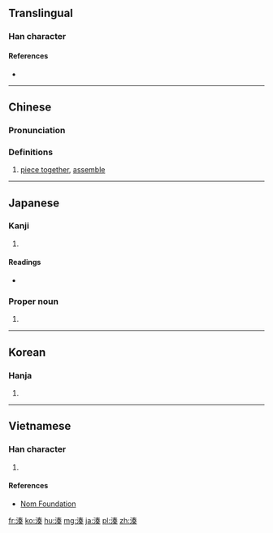 {{also|凑}}
==Translingual==

===Han character===
{{Han char|rn=85|rad=水|as=09|sn=12|four=35134|canj=EQKK|ids=⿰氵奏}}

====References====
* {{Han ref|kx=0636.220|dkj=17822|dj=1043.200|hdz=31666.090|uh=6E4A|ud=28234|bh=B4EA|bd=46314}}

----

==Chinese==
{{zh-forms|s=凑}}

===Pronunciation===
{{zh-pron
|m=còu
|c=cau3
|mc=y
|oc=y
|ma=Zh-còu.ogg
|cat=v
}}

===Definitions===
# [[piece together]], [[assemble]]

----

==Japanese==

===Kanji===
{{ja-kanji|grade=|rs=水09}}

# {{defn|lang=ja|sort=水09}}

====Readings====
* {{ja-readings|on=[[そう]] (sō)|kun=[[みなと]] (minato), [[あつまる]] (atsumaru)}}

===Proper noun===
{{ja-pos|k|proper|hira=みなと|rom=Minato}}

# {{surname|lang=ja|sort=みなと}}

----

==Korean==

===Hanja===
{{ko-hanja|hangeul=주|eumhun=|rv=ju|mr=chu|y=cwu}}

# {{defn|lang=ko|sort=水09}}

----

==Vietnamese==

===Han character===
{{vi-readings|rs=水09|hanviet=tấu}}

# {{defn|lang=vi|sort=水09}}

====References====
* [http://nomfoundation.org/common/nom_details.php?codepoint=6e4a Nom Foundation]

[[fr:湊]]
[[ko:湊]]
[[hu:湊]]
[[mg:湊]]
[[ja:湊]]
[[pl:湊]]
[[zh:湊]]